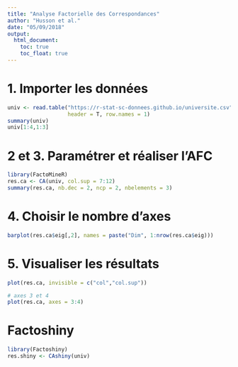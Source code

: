 ---
title: "Analyse Factorielle des Correspondances"
author: "Husson et al."
date: "05/09/2018"
output:
  html_document:
    toc: true
    toc_float: true 
---

# 1. Importer les données

```{r}
univ <- read.table("https://r-stat-sc-donnees.github.io/universite.csv", sep = ";", 
                   header = T, row.names = 1)
summary(univ)
univ[1:4,1:3]
```

# 2 et 3. Paramétrer et réaliser l’AFC

```{r,message=FALSE,warning=FALSE}
library(FactoMineR)
res.ca <- CA(univ, col.sup = 7:12)
summary(res.ca, nb.dec = 2, ncp = 2, nbelements = 3)
```

# 4. Choisir le nombre d’axes

```{r,fig.width=6,fig.height=5}
barplot(res.ca$eig[,2], names = paste("Dim", 1:nrow(res.ca$eig)))
```

# 5. Visualiser les résultats

```{r,message=FALSE,warning=FALSE}
plot(res.ca, invisible = c("col","col.sup"))
```

```{r,message=FALSE,warning=FALSE}
# axes 3 et 4
plot(res.ca, axes = 3:4)
```

# Factoshiny

```{r,message=FALSE,warning=FALSE, eval = FALSE}
library(Factoshiny)
res.shiny <- CAshiny(univ)
```



